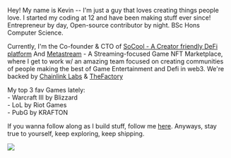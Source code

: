 Hey! My name is Kevin -- I'm just a guy that loves creating things people love. I started my coding at 12 and have been making stuff ever since! Entrepreneur by day, Open-source contributor by night. BSc Hons Computer Science.

Currently, I'm the Co-founder & CTO of <a href="https://socool.club/">SoCool - A Creator friendly DeFi platform</a> And <a href="https://metastream.network/">Metastream</a> - A Streaming-focused Game NFT Marketplace, where I get to work w/ an amazing team focused on creating communities of people making the best of Game Entertainment and Defi in web3. We're backed by <a href="https://chainlinklabs.com/startup/">Chainlink Labs</a> & <a href="https://www.thefactory.no/">TheFactory</a>

My top 3 fav Games lately:
<br>- Warcraft III by Blizzard
<br>- LoL by Riot Games
<br>- PubG by KRAFTON

If you wanna follow along as I build stuff, follow me <a href="https://twitter.com/leovinh">here</a>. Anyways, stay true to yourself, keep exploring, keep shipping.

<img class="Home_imgs__2dF9o" src="https://i.imgur.com/dstyx8i.jpeg"/>
